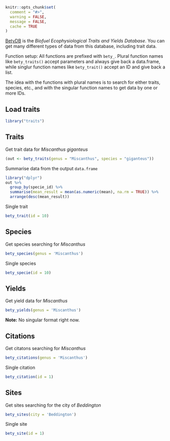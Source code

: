 <!--
%\VignetteEngine{knitr::knitr}
%\VignetteIndexEntry{Betydb Tutorial}
-->

```r
knitr::opts_chunk$set(
  comment = "#>", 
  warning = FALSE, 
  message = FALSE,
  cache = TRUE
)
```

[BetyDB](https://www.betydb.org/) is the _Biofuel Ecophysiological Traits and Yields Database_. You can get many different types of data from this database, including trait data. 

Function setup: All functions are prefixed with `bety_`. Plural function names like `bety_traits()` accept parameters and always give back a data.frame, while singlur function names like `bety_trait()` accept an ID and give back a list. 

The idea with the functions with plural names is to search for either traits, species, etc., and with the singular function names to get data by one or more IDs.

## Load traits

```r
library("traits")
```

## Traits

Get trait data for _Miscanthus giganteus_

```r
(out <- bety_traits(genus = "Miscanthus", species = "giganteus"))
```

Summarise data from the output `data.frame`

```r
library("dplyr")
out %>%
  group_by(specie_id) %>%
  summarise(mean_result = mean(as.numeric(mean), na.rm = TRUE)) %>%
  arrange(desc(mean_result))
```

Single trait

```r
bety_trait(id = 10)
```

## Species

Get species searching for _Miscanthus_

```r
bety_species(genus = 'Miscanthus')
```

Single species

```r
bety_specie(id = 10)
```

## Yields

Get yield data for _Miscanthus_

```r
bety_yields(genus = 'Miscanthus')
```

__Note:__ No singular format right now.


## Citations

Get citatons searching for _Miscanthus_

```r
bety_citations(genus = 'Miscanthus')
```

Single citation

```r
bety_citation(id = 1)
```

## Sites

Get sites searching for the city of _Beddington_

```r
bety_sites(city = 'Beddington')
```

Single site

```r
bety_site(id = 1)
```
